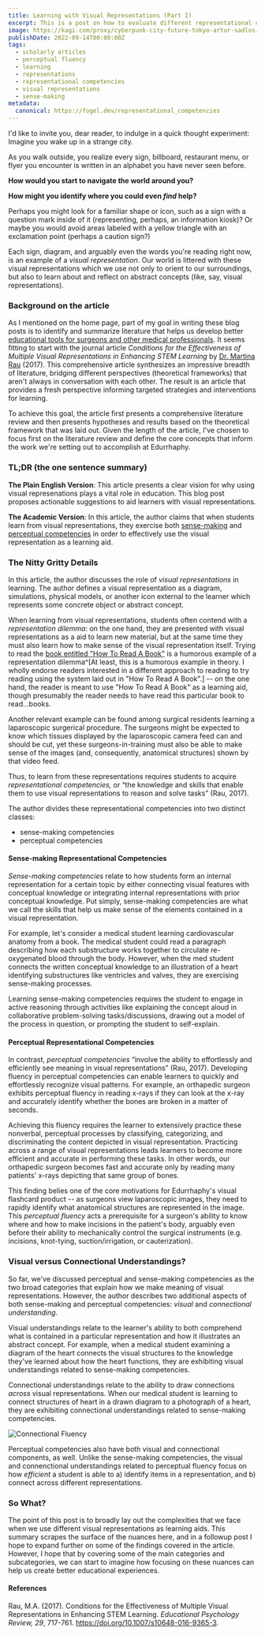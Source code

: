 ```yaml
---
title: Learning with Visual Representations (Part I)
excerpt: This is a post on how to evaluate different representational competencies. Specifically, this post reviews Rau, M. (2016). Conditions for the Effectiveness of Multiple Visual Representations in Enhancing STEM Learning.
image: https://kagi.com/proxy/cyberpunk-city-future-tokyo-artur-sadlos-future-tokyo-hd-wallpaper-preview.jpg?c=kN9SZTIOKHsJyg_hmAMix5He1SnxrtLTNoTkncpRx0hOWD-3WyMo67Ap3cu8iJHRQ4U7k2Ps2YRfoDevhM_p9zycOf7fOGDqn2mk-_hRnJxDUpbN6rXAYzT54yIXfpib71yZcB-rGz9v3-BF67ETp9y54kVHrO4gYWRtgwh6rhjue10iZ0lPfItOnwtflwg3
publishDate: 2022-09-14T00:00:00Z
tags:
  - scholarly articles
  - perceptual fluency
  - learning
  - representations
  - representational competencies
  - visual representations
  - sense-making
metadata:
  canonical: https://fogel.dev/representational_competencies
---
```


I'd like to invite you, dear reader, to indulge in a quick thought experiment: Imagine you wake up in a strange city.

As you walk outside, you realize every sign, billboard, restaurant menu, or flyer you encounter is written in an alphabet you have never seen before.

**How would you start to navigate the world around you?**

**How might you identify where you could even _find_ help?**

Perhaps you might look for a familiar shape or icon, such as a sign with a question mark inside of it (representing, perhaps, an information kiosk)? Or maybe you would avoid areas labeled with a yellow triangle with an exclamation point (perhaps a caution sign?)

Each sign, diagram, and arguably even the words you're reading right now, is an example of a _visual representation_. Our world is littered with these visual representations which we use not only to orient to our surroundings, but also to learn about and reflect on abstract concepts (like, say, visual representations).

### Background on the article

As I mentioned on the home page, part of my goal in writing these blog posts is to identify and summarize literature that helps us develop better [educational tools for surgeons and other medical professionals](https://www.edurrhaphy.com). It seems fitting to start with the journal article _Conditions for the Effectiveness of Multiple Visual Representations in Enhancing STEM Learning_ by [Dr. Martina Rau](https://website.education.wisc.edu/rau-lab/) (2017). This comprehensive article synthesizes an impressive breadth of literature, bridging different perspectives (theoretical frameworks) that aren't always in conversation with each other. The result is an article that provides a fresh perspective informing targeted strategies and interventions for learning.

To achieve this goal, the article first presents a comprehensive literature review and then presents hypotheses and results based on the theoretical framework that was laid out. Given the length of the article, I've chosen to focus first on the literature review and define the core concepts that inform the work we're setting out to accomplish at Edurrhaphy.

### TL;DR (the one sentence summary)

**The Plain English Version**: This article presents a clear vision for why using visual represenations plays a vital role in education. This blog post proposes actionable suggestions to aid learners with visual representations.

**The Academic Version**: In this article, the author claims that when students learn from visual representations, they exercise both [sense-making](#sense-making-representational-competencies) and [perceptual competencies](#perceptual-representational-competencies) in order to effectively use the visual representation as a learning aid.

### The Nitty Gritty Details

In this article, the author discusses the role of _visual representations_ in learning. The author defines a visual representation as a diagram, simulations, physical models, or another icon external to the learner which represents some concrete object or abstract concept.

When learning from visual representations, students often contend with a _representation dilemma_: on the one hand, they are presented with visual representations as a aid to learn new material, but at the same time they must also learn how to make sense of the visual representation itself. Trying to read the [book entitled "How To Read A Book"](https://en.wikipedia.org/wiki/How_to_Read_a_Book) is a humorous example of a representation dilemma^[At least, this is a humorous example in theory. I wholly endorse readers interested in a different approach to reading to try reading using the system laid out in "How To Read A Book".] -- on the one hand, the reader is meant to use "How To Read A Book" as a learning aid, though presumably the reader needs to have read this particular book to read...books.

Another relevant example can be found among surgical residents learning a laparoscopic surgerical procedure. The surgeons might be expected to know which tissues displayed by the laparoscopic camera feed can and should be cut, yet these surgeons-in-training must also be able to make sense of the images (and, consequently, anatomical structures) shown by that video feed.

Thus, to learn from these representations requires students to acquire _representational competencies,_ or “the knowledge and skills that enable them to use visual representations to reason and solve tasks” (Rau, 2017).

The author divides these representational competencies into two distinct classes:

- sense-making competencies
- perceptual competencies

#### Sense-making Representational Competencies

_Sense-making competencies_ relate to how students form an internal representation for a certain topic by either connecting visual features with conceptual knowledge or integrating internal representations with prior conceptual knowledge. Put simply, sense-making competencies are what we call the skills that help us make sense of the elements contained in a visual representation.

For example, let's consider a medical student learning cardiovascular anatomy from a book. The medical student could read a paragraph describing how each substructure works together to circulate re-oxygenated blood through the body. However, when the med student connects the written conceptual knowledge to an illustration of a heart identifying substructures like ventricles and valves, they are exercising sense-making processes.

Learning sense-making competencies requires the student to engage in active reasoning through activities like explaining the concept aloud in collaborative problem-solving tasks/discussions, drawing out a model of the process in question, or prompting the student to self-explain.

#### Perceptual Representational Competencies

In contrast, _perceptual competencies_ “involve the ability to effortlessly and efficiently see meaning in visual representations” (Rau, 2017). Developing fluency in perceptual competencies can enable learners to quickly and effortlessly recognize visual patterns. For example, an orthapedic surgeon exhibits perceptual fluency in reading x-rays if they can look at the x-ray and accurately identify whether the bones are broken in a matter of seconds.

Achieving this fluency requires the learner to extensively practice these nonverbal, perceptual processes by classifying, categorizing, and discriminating the content depicted in visual representation. Practicing across a range of visual representations leads learners to become more efficient and accurate in performing these tasks. In other words, our orthapedic surgeon becomes fast and accurate only by reading many patients' x-rays depicting that same group of bones.

This finding belies one of the core motivations for Edurrhaphy's visual flashcard product -- as surgeons view laparoscopic images, they need to rapidly identify what anatomical structures are represented in the image. This _perceptual fluency_ acts a prerequisite for a surgeon's ability to know where and how to make incisions in the patient's body, arguably even before their ability to mechanically control the surgical instruments (e.g. incisions, knot-tying, suction/irrigation, or cauterization).

### Visual versus Connectional Understandings?

So far, we've discussed perceptual and sense-making competencies as the two broad categories that explain how we make meaning of visual representations. However, the author describes two additional aspects of both sense-making and perceptual competencies: _visual_ and _connectional understanding_.

Visual understandings relate to the learner's ability to both comprehend what is contained in a particular representation and how it illustrates an abstract concept. For example, when a medical student examining a diagram of the heart connects the visual structures to the knowledge they've learned about how the heart functions, they are exhibiting visual understandings related to sense-making competencies.

Connectional understandings relate to the ability to draw connections _across_ visual representations. When our medical student is learning to connect structures of heart in a drawn diagram to a photograph of a heart, they are exhibiting connectional understandings related to sense-making competencies.

![Connectional Fluency](https://i.ibb.co/j4GMZCc/connectional-fluency.png)

Perceptual competencies also have both visual and connectional components, as well. Unlike the sense-making competencies, the visual and connenctional understandings related to perceptual fluency focus on how _efficient_ a student is able to a) identify items in a representation, and b) connect across different representations.

### So What?

The point of this post is to broadly lay out the complexities that we face when we use different visual representations as learning aids. This summary scrapes the surface of the nuances here, and in a followup post I hope to expand further on some of the findings covered in the article. However, I hope that by covering some of the main categories and subcategories, we can start to imagine how focusing on these nuances can help us create better educational experiences.

#### References

Rau, M.A. (2017). Conditions for the Effectiveness of Multiple Visual Representations in Enhancing STEM Learning. _Educational Psychology Review, 29_, 717-761. https://doi.org/10.1007/s10648-016-9365-3.
